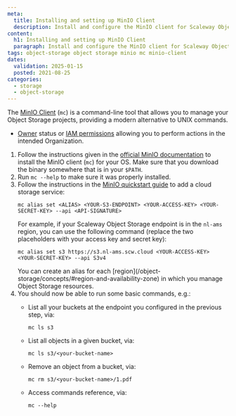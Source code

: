 ```yaml
---
meta:
  title: Installing and setting up MinIO Client
  description: Install and configure the MinIO client for Scaleway Object Storage.
content:
  h1: Installing and setting up MinIO Client
  paragraph: Install and configure the MinIO client for Scaleway Object Storage.
tags: object-storage object storage minio mc minio-client
dates:
  validation: 2025-01-15
  posted: 2021-08-25
categories:
  - storage
  - object-storage
---
```


The [MinIO Client](https://min.io/docs/minio/linux/reference/minio-mc.html) (`mc`) is a command-line tool that allows you to manage your Object Storage projects, providing a modern alternative to UNIX commands.

<Macro id="requirements" />

- [Owner](/iam/concepts/#owner) status or [IAM permissions](/iam/concepts/#permission) allowing you to perform actions in the intended Organization.

1. Follow the instructions given in the [official MinIO documentation](https://min.io/docs/minio/linux/reference/minio-mc.html#install-mc) to install the MinIO client (`mc`) for your OS.
    <Message type="note">
    Make sure that you download the binary somewhere that is in your `$PATH`.
    </Message>
2. Run `mc --help` to make sure it was properly installed.
3. Follow the instructions in the [MinIO quickstart guide](https://min.io/docs/minio/linux/reference/minio-mc.html#create-an-alias-for-the-s3-compatible-service) to add a cloud storage service:
    ```
    mc alias set <ALIAS> <YOUR-S3-ENDPOINT> <YOUR-ACCESS-KEY> <YOUR-SECRET-KEY> --api <API-SIGNATURE>
    ```
    For example, if your Scaleway Object Storage endpoint is in the `nl-ams` region, you can use the following command (replace the two placeholders with your access key and secret key):
    ```
    mc alias set s3 https://s3.nl-ams.scw.cloud <YOUR-ACCESS-KEY> <YOUR-SECRET-KEY> --api S3v4
    ```
    <Message type="tip">
    You can create an alias for each [region](/object-storage/concepts/#region-and-availability-zone) in which you manage Object Storage resources.
    </Message>
4. You should now be able to run some basic commands, e.g.:
    - List all your buckets at the endpoint you configured in the previous step, via:
        ```
        mc ls s3
        ```

    - List all objects in a given bucket, via:
        ```
        mc ls s3/<your-bucket-name>
        ```

    - Remove an object from a bucket, via:
        ```
        mc rm s3/<your-bucket-name>/1.pdf
        ```

    - Access commands reference, via:
        ```
        mc --help
        ```
